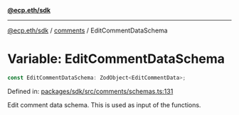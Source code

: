 [**@ecp.eth/sdk**](../../index.mdx)

***

[@ecp.eth/sdk](/sdk-reference/index.mdx) / [comments](/sdk-reference/comments/index.mdx) / EditCommentDataSchema

# Variable: EditCommentDataSchema

```ts
const EditCommentDataSchema: ZodObject<EditCommentData>;
```

Defined in: [packages/sdk/src/comments/schemas.ts:131](https://github.com/ecp-eth/comments-monorepo/blob/main/packages/sdk/src/comments/schemas.ts#L131)

Edit comment data schema. This is used as input of the functions.
